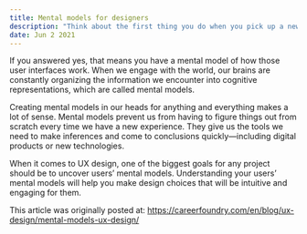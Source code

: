 ```yaml
---
title: Mental models for designers
description: "Think about the first thing you do when you pick up a new mobile phone or click on a new website. Do you have a certain expectation when you swipe across the mobile screen or scan the navigation at the top of the webpage for the first time?"
date: Jun 2 2021
---
```


If you answered yes, that means you have a mental model of how those user interfaces work. When we engage with the world, our brains are constantly organizing the information we encounter into cognitive representations, which are called mental models.

Creating mental models in our heads for anything and everything makes a lot of sense. Mental models prevent us from having to figure things out from scratch every time we have a new experience. They give us the tools we need to make inferences and come to conclusions quickly—including digital products or new technologies.

When it comes to UX design, one of the biggest goals for any project should be to uncover users’ mental models. Understanding your users’ mental models will help you make design choices that will be intuitive and engaging for them.

This article was originally posted at:
https://careerfoundry.com/en/blog/ux-design/mental-models-ux-design/

